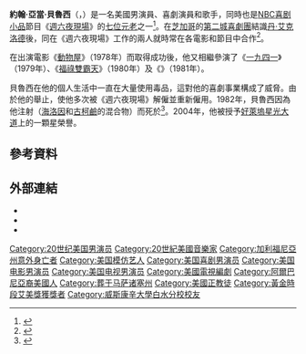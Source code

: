 {{noteTA
|G1=Show
|G2=Movie
|G3=TV
}}
{{Infobox entertainer
| type = 男演員
| name = 約翰·貝魯西
| foreignname = John Belushi
| image = John Belushi HS Yearbook.jpeg
| imagesize = 220px
| caption  = 貝魯西於1967年的高中合影
| birth_name = 約翰·亞當·貝魯西<br>（John Adam Belushi）
| birth_date = {{Birth date|1949|1|24|mf=y}}
| birth_place = {{USA}}[[伊利諾伊州|伊利諾伊州]]，[[芝加哥|芝加哥]]
| death_date = {{Death date and age|1982|3|5|1949|1|24|mf=y}}
| death_place = {{USA}}[[加利福尼亞州|加利福尼亞州]]，[[洛杉磯|洛杉磯]]，{{le|馬爾蒙莊園|Chateau Marmont}}
| death_cause = {{le|多重藥物中毒|Combined drug intoxication}}
| resting_place = 亞伯山公墓（Abel's Hill Cemetery）
| occupation = 演員，喜劇演員，音樂家
| years_active = 1972年至1982年
| nationality = {{USA}}
| alma_mater = {{le|杜佩奇學院|College of DuPage}}
| spouse = {{marriage|Judith Jacklin Belushi|1976}}
| relatives = [[吉姆·貝魯西|吉姆·貝魯西]]（弟弟）<br>Billy Belushi（弟弟）<br>Marian Miles（妹妹）<br>[[羅伯特·貝魯西|羅伯特·貝魯西]]（侄子）
| awards = [[好萊塢星光大道|好萊塢星光大道]]（2004年）
| emmyawards = '''{{le|黃金時段艾美獎綜藝節目最佳編劇|Primetime Emmy Award for Outstanding Writing for a Variety Series|喜劇、綜藝或音樂節目最佳編劇}}'''<br>1977年 《[[週六夜現場|週六夜現場]]》
| module = {{infobox comedian|embed=yes
| medium = [[電影|電影]]、[[電視|電視]]、[[音樂|音樂]]、[[舞台|舞台]]
| genre = [[即興劇場|即興喜劇]]、{{le|喜劇音樂|Comedy music|音樂喜劇}}、{{le|肢體喜劇|Physical comedy}}、[[綜藝節目|綜藝]]
}}}}
'''約翰·亞當·貝魯西'''（{{lang-en|John Adam Belushi}}，{{bd|1949年|1月24日|1982年|3月5日}}）是一名美國男演員、喜劇演員和歌手，同時也是[[全国广播公司|NBC]][[喜剧小品|喜剧小品]]節目《[[週六夜現場|週六夜現場]]》的[[周六夜现场演职人员|七位元老]]之一<ref name="BrowneBrowne2001">{{cite book|last1=Browne|first1=Ray Broadus|last2=Browne|first2=Pat|title=The Guide to United States Popular Culture|url=https://books.google.com/books?id=U3rJxPYT32MC&pg=PA78|accessdate=2014-09-10|year=2001|publisher=Popular Press|isbn=9780879728212|pages=78–|archive-date=2015-03-19|archive-url=https://web.archive.org/web/20150319135953/http://books.google.com/books?id=U3rJxPYT32MC&pg=PA78|dead-url=no}}</ref>。在[[芝加哥|芝加哥]]的[[第二城喜劇團|第二城喜劇團]]結識[[丹·艾克洛德|丹·艾克洛德]]後，同在《週六夜現場》工作的兩人就時常在各電影和節目中合作<ref name="Sellers2010">{{cite book|last=Sellers|first=Robert|title=An A-Z of Hellraisers: A Comprehensive Compendium of Outrageous Insobriety|url=https://books.google.com/books?id=NbpGJnRyY3gC&pg=PT53|accessdate=2014-09-10|date=2010-05-20|publisher=Random House|isbn=9781409051008|pages=53–|archive-date=2015-03-19|archive-url=https://web.archive.org/web/20150319141110/http://books.google.com/books?id=NbpGJnRyY3gC&pg=PT53|dead-url=no}}</ref>。

在出演電影《[[動物屋|動物屋]]》（1978年）而取得成功後，他又相繼參演了《[[一九四一_(電影)|一九四一]]》（1979年）、《[[福祿雙霸天|福祿雙霸天]]》（1980年）及《{{le|臭味相投|Neighbors (1981 film)}}》（1981年）。

貝魯西在他的個人生活中一直在大量使用毒品，這對他的喜劇事業構成了威脅。由於他的舉止，使他多次被《週六夜現場》解僱並重新僱用。1982年，貝魯西因{{le|凱茜·史密斯|Cathy Smith}}為他注射{{le|速球 (藥物)|Speedball (drug)|速球}}（[[海洛因|海洛因]]和[[古柯鹼|古柯鹼]]的混合物）而死於{{le|多重藥物中毒|Combined drug intoxication}}<ref>{{cite news|url=https://tw.money.yahoo.com/%E6%98%8E%E6%98%9F%E6%9F%93%E6%AF%92%E6%97%A9%E9%80%9D-%E5%A5%BD%E8%90%8A%E5%A1%A2%E5%89%8D%E7%A7%91%E7%B4%AF%E7%B4%AF-025556832.html|title=明星染毒早逝 好萊塢前科累累|work=Yahoo奇摩理財|date=2014-02-04|accessdate=2020-07-28|archive-date=2020-07-28|archive-url=https://web.archive.org/web/20200728095835/https://tw.money.yahoo.com/%E6%98%8E%E6%98%9F%E6%9F%93%E6%AF%92%E6%97%A9%E9%80%9D-%E5%A5%BD%E8%90%8A%E5%A1%A2%E5%89%8D%E7%A7%91%E7%B4%AF%E7%B4%AF-025556832.html|dead-url=no}}</ref>。2004年，他被授予[[好萊塢星光大道|好萊塢星光大道]]上的一顆星榮譽。

== 參考資料 ==
{{Reflist|30em}}

== 外部連結 ==
{{Commons category|John Belushi}}
* {{IMDb name|0000004}}
* {{Amg name|5234}}
* {{iobdb name|14525}}

{{Authority control}}

{{DEFAULTSORT:Belushi, John}}
[[Category:20世纪美国男演员|Category:20世纪美国男演员]]
[[Category:20世紀美國音樂家|Category:20世紀美國音樂家]]
[[Category:加利福尼亞州意外身亡者|Category:加利福尼亞州意外身亡者]]
[[Category:美国模仿艺人|Category:美国模仿艺人]]
[[Category:美国喜剧男演员|Category:美国喜剧男演员]]
[[Category:美国电影男演员|Category:美国电影男演员]]
[[Category:美国电视男演员|Category:美国电视男演员]]
[[Category:美國電視編劇|Category:美國電視編劇]]
[[Category:阿爾巴尼亞裔美國人|Category:阿爾巴尼亞裔美國人]]
[[Category:葬于马萨诸塞州|Category:葬于马萨诸塞州]]
[[Category:美國正教徒|Category:美國正教徒]]
[[Category:黃金時段艾美獎獲獎者|Category:黃金時段艾美獎獲獎者]]
[[Category:威斯康辛大學白水分校校友|Category:威斯康辛大學白水分校校友]]